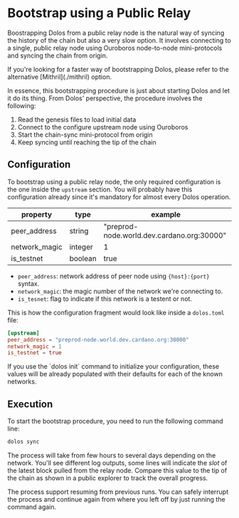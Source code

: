
# Bootstrap using a Public Relay

Boostrapping Dolos from a public relay node is the natural way of syncing the history of the chain but also a very slow option. It involves connecting to a single, public relay node using Ouroboros node-to-node mini-protocols and syncing the chain from origin.

<Callout type="info">
If you're looking for a faster way of bootstrapping Dolos, please refer to the alternative [Mithril](./mithril) option.
</Callout>

In essence, this bootstrapping procedure is just about starting Dolos and let it do its thing. From Dolos' perspective, the procedure involves the following:

1. Read the genesis files to load initial data
2. Connect to the configure upstream node using Ouroboros
3. Start the chain-sync mini-protocol from origin
4. Keep syncing until reaching the tip of the chain

## Configuration

To bootstrap using a public relay node, the only required configuration is the one inside the `upstream` section. You will probably have this configuration already since it's mandatory for almost every Dolos operation.

| property      | type    | example                                    |
| ------------- | ------- | ------------------------------------------ |
| peer_address  | string  | "preprod-node.world.dev.cardano.org:30000" |
| network_magic | integer | 1                                          |
| is_testnet    | boolean | true                                       |

- `peer_address`: network address of peer node using `{host}:{port}` syntax.
- `network_magic`: the magic number of the network we're connecting to.
- `is_tesnet`: flag to indicate if this network is a testent or not.

This is how the configuration fragment would look like inside a `dolos.toml` file:

```toml
[upstream]
peer_address = "preprod-node.world.dev.cardano.org:30000"
network_magic = 1
is_testnet = true
```

<Callout type="info">
If you use the `dolos init` command to initialize your configuration, these values will be already populated with their defaults for each of the known networks.
</Callout>

## Execution

To start the bootstrap procedure, you need to run the following command line:

```sh
dolos sync
```

The process will take from few hours to several days depending on the network. You'll see different log outputs, some lines will indicate the _slot_  of the latest block pulled from the relay node. Compare this value to the tip of the chain as shown in a public explorer to track the overall progress.

<Callout type="info">
The process support resuming from previous runs. You can safely interrupt the process and continue again from where you left off by just running the command again.
</Callout>
